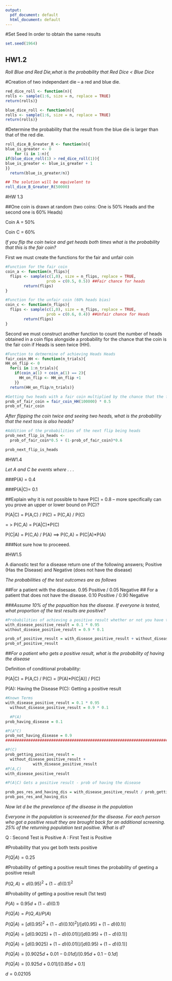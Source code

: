 ```yaml
---
output:
  pdf_document: default
  html_document: default
---
```

#Set Seed
In order to obtain the same results

```r
set.seed(1964)
```


## HW1.2

*Roll Blue and Red Die,what is the probability that Red Dice < Blue Dice*

#Creation of two independant die -- a red and blue die.
```r

red_dice_roll <- function(n){
rolls <- sample(1:6, size = n, replace = TRUE)
return(rolls)}

blue_dice_roll <- function(n){
rolls <- sample(1:6, size = n, replace = TRUE)
return(rolls)}
```




#Determine the probability that the result from the blue die is larger than that of the red die.
```r
roll_dice_B_Greater_R <- function(n){
blue_is_greater <- 0
    for (i in 1:n){
if(blue_dice_roll(1) > red_dice_roll(1)){ 
blue_is_greater <- blue_is_greater + 1
}}
  return(blue_is_greater/n)}

## The solution will be equivelent to 
roll_dice_B_Greater_R(50000)
```

#HW 1.3

##One coin is drawn at random (two coins: One is 50% Heads and the second one is 60% Heads)

Coin A = 50%

Coin C = 60%

*If you flip the coin twice and get heads both times what is the probability that this is the fair coin?*


First we must create the functions for the fair and unfair coin 
```r
#Function for the fair coin
coin_a <- function(n_flips){
  flips <- sample(c(1,0), size = n_flips, replace = TRUE, 
                  prob = c(0.5, 0.5)) ##Fair chance for heads
        return(flips)
}

#Function for the unfair coin (60% heads bias)
coin_c <- function(n_flips){
  flips <- sample(c(1,0), size = n_flips, replace = TRUE, 
                  prob = c(0.6, 0.4)) ##Unfair chance for Heads
        return(flips)
}
```

Second we must construct another function to count the number of heads obtained in a coin flips alongside a probability for the chance that the coin is the fair coin if Heads is seen twice (HH).

```r


#Function to detmermine of achieving Heads Heads
fair_coin_HH <- function(n_trials){
HH_on_flip <- 0
  for(i in 1:n_trials){ 
    if(coin_a(1) + coin_a(1) == 2){
      HH_on_flip <- HH_on_flip +1
    }}
  return(HH_on_flip/n_trials)}

#Getting two heads with a fair coin multiplied by the chance that the fair coin is selected
prob_of_fair_coin = fair_coin_HH(100000) * 0.5 
prob_of_fair_coin


```

*After flipping the coin twice and seeing two heads, what is the probability that the next toss is also heads?*

```r
#Addition of the probabilities of the next flip being heads
prob_next_flip_is_heads <-
  prob_of_fair_coin*0.5 + (1-prob_of_fair_coin)*0.6

prob_next_flip_is_heads
```







#HW1.4

*Let A and C be events where . . .*

###P(A) = 0.4

###P(A|C)= 0.1

##Explain why it is not possible to have P(C) = 0.8 -- more specifically can you prove an upper or lower bound on P(C)?


P(A|C) = P(A,C) / P(C) = P(C,A) / P(C)

 = > P(C,A) = P(A|C)*P(C)


P(C|A) = P(C,A) / P(A) ==> P(C,A) = P(C|A)*P(A)

###Not sure how to proceeed.

#HW1.5

A dianostic test for a disease return one of the following answers; Positive (Has the Disease) and Negative (does not have the disease)

*The probabilities of the test outcomes are as follows*

##For a patient with the disesase. 0.95 Positive / 0.05 Negative
## For a patient that does not have the disease. 0.10 Positive / 0.90 Negative

###*Assume 10% of the popualtion has the disease. If everyone is tested, what proportion of the test results are positive?*


```r
#Probabilities of achieving a positive result whether or not you have the disease
with_disease_positive_result = 0.1 * 0.95
without_disease_positive_result = 0.9 * 0.1

prob_of_positive_result = with_disease_positive_result + without_disease_positive_result
prob_of_positive_result
```

##*For a patient who gets a positive result, what is the probability of having the disease*

Definition of conditional probability:

P(A|C) = P(A,C) / P(C) = [P(A)*P(C|A)] / P(C)

P(A): Having the Disease
P(C): Getting a positive result


```r
#Known Terms
with_disease_positive_result = 0.1 * 0.95
  without_disease_positive_result = 0.9 * 0.1

  #P(A)    
prob_having_disease = 0.1

#P(A^C)
prob_not_having_disease = 0.9
##########################################################################################################

#P(C)      
prob_getting_positive_result =  
  without_disease_positive_result +
            with_disease_positive_result
#P(A,C)
with_disease_positive_result

#P(A|C) Gets a positive result - prob of having the disease

prob_pos_res_and_having_dis = with_disease_positive_result / prob_getting_positive_result
prob_pos_res_and_having_dis
```


*Now let d be the prevelance of the disease in the population*

*Everyone in the population is screeened for the disease. For each person who got a positive result they are brought back for an additional screening. 25% of the returning population test positive. What is d?*

Q : Second Test is Positive
A : First Test is Positive

#Probability that you get both tests positive

$P(Q|A) = 0.25$

#Probability of getting a positive result times the probability of geeting a positive result

$P(Q,A) = d(0.95)^{2} + (1-d)(0.1)^{2}$

#Probability of getting a positive result (1st test)

$P(A) = 0.95d + (1-d)(0.1)$

$P(Q|A) = P(Q,A) / P(A)$

$P(Q|A) = [d(0.95)^{2}+(1-d)(0.10)^{2}] / [d(0.95) + (1-d)(0.1)]$

$P(Q|A) = [d(0.9025) + (1-d)(0.01)] / [d(0.95) + (1-d)(0.1)]$

$P(Q|A) = [d(0.9025) + (1-d)(0.01)] / [d(0.95) + (1-d)(0.1)]$

$P(Q|A) = [0.9025d + 0.01 - 0.01d] / [0.95d + 0.1 - 0.1d]$

$P(Q|A) = [0.925d + 0.01] / [0.85d + 0.1]$

$d = 0.02105$
